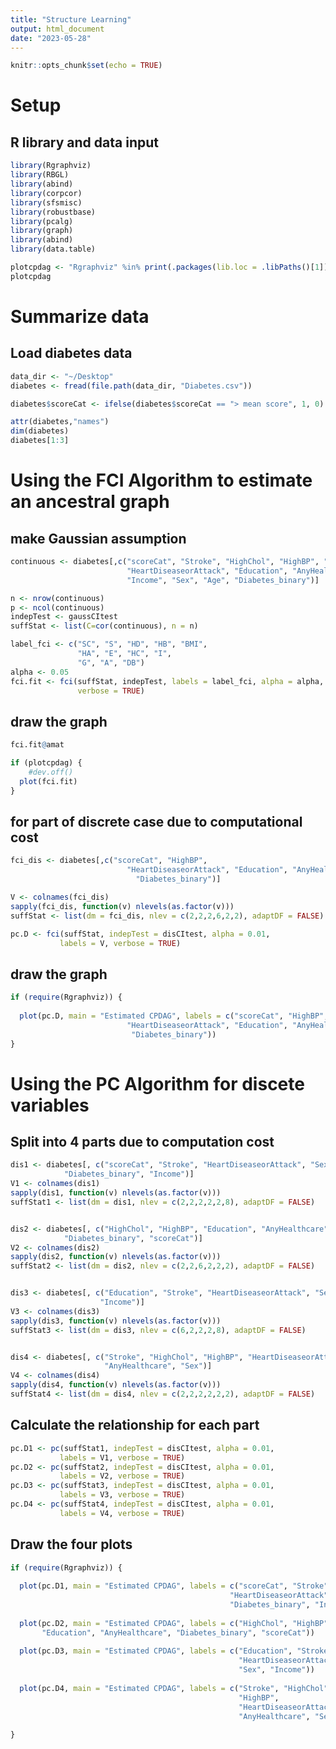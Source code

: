 ```yaml
---
title: "Structure Learning"
output: html_document
date: "2023-05-28"
---
```


```r
knitr::opts_chunk$set(echo = TRUE)
```

# Setup

## R library and data input

```r
library(Rgraphviz)
library(RBGL)
library(abind)
library(corpcor)
library(sfsmisc)
library(robustbase)
library(pcalg)
library(graph)
library(abind)
library(data.table)

plotcpdag <- "Rgraphviz" %in% print(.packages(lib.loc = .libPaths()[1])) 
plotcpdag 
```


# Summarize data

## Load diabetes data

```r
data_dir <- "~/Desktop"
diabetes <- fread(file.path(data_dir, "Diabetes.csv"))

diabetes$scoreCat <- ifelse(diabetes$scoreCat == "> mean score", 1, 0)

attr(diabetes,"names")
dim(diabetes)
diabetes[1:3]
```

# Using the FCI Algorithm to estimate an ancestral graph

## make Gaussian assumption

```r
continuous <- diabetes[,c("scoreCat", "Stroke", "HighChol", "HighBP", "BMI", 
                          "HeartDiseaseorAttack", "Education", "AnyHealthcare", 
                          "Income", "Sex", "Age", "Diabetes_binary")]

n <- nrow(continuous)
p <- ncol(continuous)
indepTest <- gaussCItest
suffStat <- list(C=cor(continuous), n = n)

label_fci <- c("SC", "S", "HD", "HB", "BMI", 
               "HA", "E", "HC", "I", 
               "G", "A", "DB")
alpha <- 0.05
fci.fit <- fci(suffStat, indepTest, labels = label_fci, alpha = alpha, 
               verbose = TRUE)
```

## draw the graph

```r
fci.fit@amat

if (plotcpdag) {
	#dev.off()
  plot(fci.fit)
}
```


## for part of discrete case due to computational cost

```r
fci_dis <- diabetes[,c("scoreCat", "HighBP", 
                          "HeartDiseaseorAttack", "Education", "AnyHealthcare", 
                            "Diabetes_binary")]

V <- colnames(fci_dis)
sapply(fci_dis, function(v) nlevels(as.factor(v)))
suffStat <- list(dm = fci_dis, nlev = c(2,2,2,6,2,2), adaptDF = FALSE)

pc.D <- fci(suffStat, indepTest = disCItest, alpha = 0.01, 
           labels = V, verbose = TRUE)
```

## draw the graph

```r
if (require(Rgraphviz)) {
  
  plot(pc.D, main = "Estimated CPDAG", labels = c("scoreCat", "HighBP", 
                          "HeartDiseaseorAttack", "Education", "AnyHealthcare", 
                           "Diabetes_binary"))
}
```

# Using the PC Algorithm for discete variables

## Split into 4 parts due to computation cost

```r
dis1 <- diabetes[, c("scoreCat", "Stroke", "HeartDiseaseorAttack", "Sex", 
            "Diabetes_binary", "Income")]
V1 <- colnames(dis1)
sapply(dis1, function(v) nlevels(as.factor(v)))
suffStat1 <- list(dm = dis1, nlev = c(2,2,2,2,2,8), adaptDF = FALSE)


dis2 <- diabetes[, c("HighChol", "HighBP", "Education", "AnyHealthcare", 
            "Diabetes_binary", "scoreCat")]
V2 <- colnames(dis2)
sapply(dis2, function(v) nlevels(as.factor(v)))
suffStat2 <- list(dm = dis2, nlev = c(2,2,6,2,2,2), adaptDF = FALSE)


dis3 <- diabetes[, c("Education", "Stroke", "HeartDiseaseorAttack", "Sex", 
                    "Income")]
V3 <- colnames(dis3)
sapply(dis3, function(v) nlevels(as.factor(v)))
suffStat3 <- list(dm = dis3, nlev = c(6,2,2,2,8), adaptDF = FALSE)


dis4 <- diabetes[, c("Stroke", "HighChol", "HighBP", "HeartDiseaseorAttack", 
                     "AnyHealthcare", "Sex")]
V4 <- colnames(dis4)
sapply(dis4, function(v) nlevels(as.factor(v)))
suffStat4 <- list(dm = dis4, nlev = c(2,2,2,2,2,2), adaptDF = FALSE)
```


## Calculate the relationship for each part

```r
pc.D1 <- pc(suffStat1, indepTest = disCItest, alpha = 0.01, 
           labels = V1, verbose = TRUE)
pc.D2 <- pc(suffStat2, indepTest = disCItest, alpha = 0.01, 
           labels = V2, verbose = TRUE)
pc.D3 <- pc(suffStat3, indepTest = disCItest, alpha = 0.01, 
           labels = V3, verbose = TRUE)
pc.D4 <- pc(suffStat4, indepTest = disCItest, alpha = 0.01, 
           labels = V4, verbose = TRUE)
```

## Draw the four plots

```r
if (require(Rgraphviz)) {
  
  plot(pc.D1, main = "Estimated CPDAG", labels = c("scoreCat", "Stroke", 
                                                 "HeartDiseaseorAttack", "Sex", 
                                                 "Diabetes_binary", "Income"))
  
  plot(pc.D2, main = "Estimated CPDAG", labels = c("HighChol", "HighBP", 
       "Education", "AnyHealthcare", "Diabetes_binary", "scoreCat"))
  
  plot(pc.D3, main = "Estimated CPDAG", labels = c("Education", "Stroke", 
                                                   "HeartDiseaseorAttack", 
                                                   "Sex", "Income"))
  
  plot(pc.D4, main = "Estimated CPDAG", labels = c("Stroke", "HighChol", 
                                                   "HighBP", 
                                                   "HeartDiseaseorAttack", 
                                                   "AnyHealthcare", "Sex"))
  
}
```



